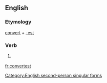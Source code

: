 ==English==

===Etymology===
[[convert]] + [[-est]]

===Verb===
{{en-verb form}}

# {{context|archaic}} {{form of|Second-person singular simple present form|convert}}

[[Category:English second-person singular forms]]

[[fr:convertest]]